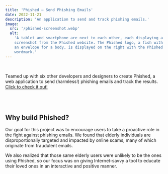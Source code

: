 ```yaml
---
title: 'Phished – Send Phishing Emails'
date: 2022-11-21
description: 'An application to send and track phishing emails.'
image:
  src: '/phished-screenshot.webp'
  alt:
    'A tablet and smartphone are next to each other, each displaying a
    screenshot from the Phished website. The Phished logo, a fish with
    an envelope for a body, is displayed on the right with the Phished
    wordmark.'
---
```



<Technologies
  emoji="📟"
  type="tech"
  string="Technologies used: Next.js, Firebase, Nodemailer, NextAuth, Mantine,
  Handlebars.js, Chart.js"
/>

<br />

Teamed up with six other developers and designers to create Phished, a
web application to send (harmless!) phishing emails and track the
results. [Click to check it out!](https://phished.up.railway.app/)

<br />
<br />

## Why build Phished?

Our goal for this project was to encourage users to take a proactive
role in the fight against phishing emails. We found that elderly
individuals are disproportionally targeted and impacted by online
scams, many of which originate from fraudulent emails.

We also realized that those same elderly users were unlikely to be the
ones using Phished, so our focus was on giving Internet-savvy a tool
to educate their loved ones in an interactive and positive manner.
